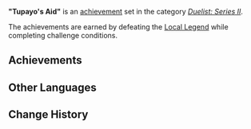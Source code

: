 {{Achievement Set Infobox
|title        = "Tupayo's Aid"
|primogems    = {{Achievement/Primogems|"Tupayo's Aid" (Achievement)}}
|total        = {{Achievement/Total|"Tupayo's Aid" (Achievement)}}
|category     = Duelist: Series II
}}
'''"Tupayo's Aid"''' is an [[achievement]] set in the category ''[[Duelist: Series II]]''.

The achievements are earned by defeating the [[Local Legend]] {{Enemy|Burning-Aflame Wayob Manifestation|text="Tupayo's Aid" — Will of Honor and Glory}} while completing challenge conditions.

==Achievements==
{{Achievements by Category Table|"Tupayo's Aid" (Achievement)}}
<!--
==Notes==

==Trivia==
-->
==Other Languages==
{{Other Languages
|en       = "Tupayo's Aid"
|zhs      = 「图帕尧的协辅」
|zhs_rm   = 
|zht      = 「圖帕堯的協輔」
|zht_rm   = 
|zh_tl    = 
|ja       = 「トゥパヨの協力」
|ja_rm    = "Tupayo no Kyouryoku"
|ja_tl    = "Tupayo's Aid"
|ko       = 「투파요의 협력」
|ko_tl    = 
|es       = Asistente de Tupayo
|es_tl    = Tupayo's Assistant
|fr       = Aide de Tupayo
|fr_tl    = Tupayo's Aid
|ru       = Содействие Тупайо
|ru_tl    = 
|th       = "ตัวช่วยของ Tupayo"
|th_rm    = 
|th_tl    = 
|vi       = "Trợ Giúp Của Tupayo"
|vi_tl    = 
|de       = „Tupayos Hilfe“
|de_tl    = 
|id       = "Bantuan Tupayo"
|id_tl    = "Tupayo's Aid"
|pt       = "Assistência de Tupayo"
|pt_tl    = 
|tr       = "Tupayo'nun Yardımı"
|tr_tl    = 
|it       = Aiuto di Tupayo
|it_tl    = 
}}

==Change History==
{{Change History|5.2}}
<!--
==References==
{{Reflist}}
-->